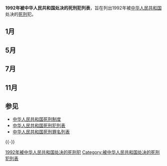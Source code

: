 '''1992年被中华人民共和国处决的死刑犯列表'''，旨在列出1992年被[[中华人民共和国|中华人民共和国]]处决的[[死刑|死刑]]犯。

== 1月 ==
{{中国死刑犯/H}}
{{中国死刑犯
|y=1992|m=1|d=24
|place=[[齐齐哈尔市|齐齐哈尔市]]
|method=枪决
|name=[[贾文革|贾文革]]
|gender=男
|by=|bm=|bd=
|身份=讷河县农业机械厂工人（停薪留职）
|case=从1989年3月至1991年10月在[[讷河市|讷河县]]共杀人、抢劫、强奸、盗窃作案64起，杀死42人
|charge=[[故意杀人罪|故意杀人罪]]
|court1=黑龙江省齐齐哈尔市中级人民法院
|court2=黑龙江省高级人民法院
|court3=黑龙江省高级人民法院
|court=黑龙江省齐齐哈尔市中级人民法院}}
{{中国死刑犯/F}}
{{中国死刑犯/H}}
{{中国死刑犯
|y=1992|m=1|d=24
|place=[[齐齐哈尔市|齐齐哈尔市]]
|method=枪决
|name=[[李秀华|李秀华]]
|gender=男
|by=|bm=|bd=
|身份=讷河清河乡江东村农民
|case=从1989年3月至1991年10月在[[讷河市|讷河县]]共杀人、抢劫、强奸、盗窃作案64起，杀死42人
|charge=[[故意杀人罪|故意杀人罪]]
|court1=黑龙江省齐齐哈尔市中级人民法院
|court2=黑龙江省高级人民法院
|court3=黑龙江省高级人民法院
|court=黑龙江省齐齐哈尔市中级人民法院}}
{{中国死刑犯/F}}
{{中国死刑犯/H}}
{{中国死刑犯
|y=1992|m=1|d=24
|place=[[齐齐哈尔市|齐齐哈尔市]]
|method=枪决
|name=[[徐丽霞|徐丽霞]]
|gender=女
|by=|bm=|bd=
|身份=齐齐哈尔建华厂职工家属区托儿所保育员
|case=从1989年3月至1991年10月在[[讷河市|讷河县]]共杀人、抢劫、强奸、盗窃作案64起，杀死42人
|charge=[[故意杀人罪|故意杀人罪]]
|court1=黑龙江省齐齐哈尔市中级人民法院
|court2=黑龙江省高级人民法院
|court3=黑龙江省高级人民法院
|court=黑龙江省齐齐哈尔市中级人民法院}}
{{中国死刑犯/F}}
{{中国死刑犯/H}}
{{中国死刑犯
|y=1992|m=1|d=24
|place=[[齐齐哈尔市|齐齐哈尔市]]
|method=枪决
|name=[[孙文力|孙文力]]
|gender=男
|by=|bm=|bd=
|身份=讷河县蔬菜公司工人
|case=从1989年3月至1991年10月在[[讷河市|讷河县]]共杀人、抢劫、强奸、盗窃作案64起，杀死42人
|charge=[[故意杀人罪|故意杀人罪]]
|court1=黑龙江省齐齐哈尔市中级人民法院
|court2=黑龙江省高级人民法院
|court3=黑龙江省高级人民法院
|court=黑龙江省齐齐哈尔市中级人民法院}}
{{中国死刑犯/F}}

== 5月 ==
{{中国死刑犯/H}}
{{中国死刑犯
|y=1992|m=5|d=8
|place=[[南京市|南京市]]
|method=枪决
|name=[[孙斌_(杀人犯)|孙斌]]
|gender=男
|by=|bm=|bd=
|case=求婚被拒绝，杀害[[張寧_(1949年)|張寧]]之子。
|charge=[[故意杀人罪|故意杀人罪]]
|court1=江苏省南京市中级人民法院
|court=江苏省南京市中级人民法院}}
{{中国死刑犯/F}}

== 7月 ==
{{中国死刑犯/H}}
{{中国死刑犯
|y=1992|m=7|d=9
|place=[[抚顺市|抚顺市]]
|method=枪决
|name=唐艳平
|gender=男
|户籍=[[吉林省|吉林省]][[辽源市|辽源市]]
|by=|bm=|bd=
|case=1992年1月10日到3月2日，唐艳平伙同李刚在辽宁，吉林，河北，山西四省疯狂杀人抢劫强奸，共杀死27人，3月2日在山西省[[榆次市|榆次市]]作案期间因受害人报警被警方围捕，李刚因为拒捕被警方击毙，唐艳平在逃，一个多月后在[[吉林省|吉林省]][[辽源市|辽源市]]落网。李刚胸前有下山虎纹身，唐艳平胸前有过江龙纹身，两人代号被并称为龙虎恶魔。<ref>https://baijiahao.baidu.com/s?id=1671287483988853322&wfr=spider&for=pc</ref>
|charge=[[故意杀人罪|故意杀人罪]]，[[抢劫罪|抢劫罪]]，[[强奸罪|强奸罪]]
|court1=辽宁省抚顺市中级人民法院
|court2=辽宁省高级人民法院
|court3=辽宁省高级人民法院
|court=辽宁省抚顺市中级人民法院}}
{{中国死刑犯/F}}

== 11月 ==
{{中国死刑犯/H}}
{{中国死刑犯
|y=1992|m=11|d=25
|place=[[营口市|营口市]]
|method=枪决
|name=段洪宝
|gender=男
|户籍=辽宁省盖县芦屯镇芦屯堡村
|身份=
|by=|bm=|bd=
|case=段氏四兄弟连同其母亲和段洪宝17岁的儿子，网罗了五个亲友和20与个地痞流氓，组成了拥有武器和现代化交通工具、通讯工具的黑社会犯罪团伙。他们在1987年至1991年期间组织、策划、指挥实施寻衅滋事、聚众持械斗殴、欺行霸市、强买强卖等流氓犯罪活动135起，受害人达139人（二审认定75起罪行）。其中，致死1人，重伤1人，致残4人，强奸、玩弄妇女28人，被侮辱、毒打者达60余人，共收刮民财100多万元。<ref name="河南财经政法大学">{{cite news |url=http://sy.huel.edu.cn/info/1153/2212.htm |title=段洪宝等人流氓集团案 |publisher=  |date= }}</ref><ref name="sohu">{{cite news |url=https://www.sohu.com/a/272697155_604477 |title=上个世纪90年代，辽宁营口“段氏兄弟”覆灭记 |publisher=  |date= }}</ref><ref name="youtube">{{cite news |url=https://www.youtube.com/watch?v=qtgXFv3kix0 |title=Execution Compilation! Brutal Executions China, Palestine, Iraq, Turkish Cyprus, DR Congo & USA |publisher=  |date= }}</ref>
|charge=[[寻衅滋事罪|寻衅滋事罪]]、[[聚众斗殴罪|聚众斗殴罪]]、[[强迫交易罪|强迫交易罪]]、[[强奸罪|强奸罪]]、[[故意伤害罪|故意伤害罪]]
|court1=辽宁省营口市中级人民法院
|court2=辽宁省高级人民法院
|court3=辽宁省高级人民法院
|court=辽宁省营口市中级人民法院}}
{{中国死刑犯/F}}
{{中国死刑犯/H}}
{{中国死刑犯
|y=1992|m=11|d=25
|place=[[营口市|营口市]]
|method=枪决
|name=段洪财
|gender=男
|户籍=辽宁省盖县芦屯镇芦屯堡村
|身份=
|by=|bm=|bd=
|case=段氏四兄弟连同其母亲和段洪宝17岁的儿子，网罗了五个亲友和20与个地痞流氓，组成了拥有武器和现代化交通工具、通讯工具的黑社会犯罪团伙。他们在1987年至1991年期间组织、策划、指挥实施寻衅滋事、聚众持械斗殴、欺行霸市、强买强卖等流氓犯罪活动135起，受害人达139人（二审认定75起罪行）。其中，致死1人，重伤1人，致残4人，强奸、玩弄妇女28人，被侮辱、毒打者达60余人，共收刮民财100多万元。<ref name="河南财经政法大学"></ref><ref name="sohu"></ref><ref name="youtube"></ref>
|charge=[[寻衅滋事罪|寻衅滋事罪]]、[[聚众斗殴罪|聚众斗殴罪]]、[[强迫交易罪|强迫交易罪]]、[[赌博罪|赌博罪]]、[[故意伤害罪|故意伤害罪]]
|court1=辽宁省营口市中级人民法院
|court2=辽宁省高级人民法院
|court3=辽宁省高级人民法院
|court=辽宁省营口市中级人民法院}}
{{中国死刑犯/F}}
{{中国死刑犯/H}}
{{中国死刑犯
|y=1992|m=11|d=25
|place=[[营口市|营口市]]
|method=枪决
|name=段洪喜
|gender=男
|户籍=辽宁省盖县芦屯镇芦屯堡村
|身份=
|by=|bm=|bd=
|case=段氏四兄弟连同其母亲和段洪宝17岁的儿子，网罗了五个亲友和20与个地痞流氓，组成了拥有武器和现代化交通工具、通讯工具的黑社会犯罪团伙。他们在1987年至1991年期间组织、策划、指挥实施寻衅滋事、聚众持械斗殴、欺行霸市、强买强卖等流氓犯罪活动135起，受害人达139人（二审认定75起罪行）。其中，致死1人，重伤1人，致残4人，强奸、玩弄妇女28人，被侮辱、毒打者达60余人，共收刮民财100多万元。<ref name="河南财经政法大学"></ref><ref name="sohu"></ref><ref name="youtube"></ref>
|charge=[[寻衅滋事罪|寻衅滋事罪]]、[[聚众斗殴罪|聚众斗殴罪]]、[[强迫交易罪|强迫交易罪]][[盗窃罪|盗窃罪]]、[[故意伤害罪|故意伤害罪]]
|court1=辽宁省营口市中级人民法院
|court2=辽宁省高级人民法院
|court3=辽宁省高级人民法院
|court=辽宁省营口市中级人民法院}}
{{中国死刑犯/F}}
{{中国死刑犯/H}}
{{中国死刑犯
|y=1992|m=11|d=25
|place=[[营口市|营口市]]
|method=枪决
|name=段洪友
|gender=男
|户籍=辽宁省盖县芦屯镇芦屯堡村
|身份=
|by=|bm=|bd=
|case=段氏四兄弟连同其母亲和段洪宝17岁的儿子，网罗了五个亲友和20与个地痞流氓，组成了拥有武器和现代化交通工具、通讯工具的黑社会犯罪团伙。他们在1987年至1991年期间组织、策划、指挥实施寻衅滋事、聚众持械斗殴、欺行霸市、强买强卖等流氓犯罪活动135起，受害人达139人（二审认定75起罪行）。其中，致死1人，重伤1人，致残4人，强奸、玩弄妇女28人，被侮辱、毒打者达60余人，共收刮民财100多万元。<ref name="河南财经政法大学"></ref><ref name="sohu"></ref><ref name="youtube"></ref>
|charge=[[寻衅滋事罪|寻衅滋事罪]]、[[聚众斗殴罪|聚众斗殴罪]]、[[强迫交易罪|强迫交易罪]]、[[盗窃罪|盗窃罪]]、[[故意伤害罪|故意伤害罪]]
|court1=辽宁省营口市中级人民法院
|court2=辽宁省高级人民法院
|court3=辽宁省高级人民法院
|court=辽宁省营口市中级人民法院}}
{{中国死刑犯/F}}
{{中国死刑犯/H}}
{{中国死刑犯
|y=1992|m=11|d=25
|place=[[营口市|营口市]]
|method=枪决
|name=张宝安
|gender=男
|户籍=辽宁省
|身份=辽宁省盖县印刷厂工人（停薪留职）
|by=|bm=|bd=
|case=段氏四兄弟连同其母亲和段洪宝17岁的儿子，网罗了五个亲友和20与个地痞流氓，组成了拥有武器和现代化交通工具、通讯工具的黑社会犯罪团伙。他们在1987年至1991年期间组织、策划、指挥实施寻衅滋事、聚众持械斗殴、欺行霸市、强买强卖等流氓犯罪活动135起，受害人达139人（二审认定75起罪行）。其中，致死1人，重伤1人，致残4人，强奸、玩弄妇女28人，被侮辱、毒打者达60余人，共收刮民财100多万元。<ref name="河南财经政法大学"></ref><ref name="sohu"></ref><ref name="youtube"></ref>
|charge=[[寻衅滋事罪|寻衅滋事罪]]、[[聚众斗殴罪|聚众斗殴罪]]、[[强迫交易罪|强迫交易罪]]、[[盗窃罪|盗窃罪]]、[[故意伤害罪|故意伤害罪]]
|court1=辽宁省营口市中级人民法院
|court2=辽宁省高级人民法院
|court3=辽宁省高级人民法院
|court=辽宁省营口市中级人民法院}}
{{中国死刑犯/F}}
{{中国死刑犯/H}}
{{中国死刑犯
|y=1992|m=11|d=25
|place=[[营口市|营口市]]
|method=枪决
|name=薛文思
|gender=男
|户籍=辽宁省盖县芦屯镇芦屯堡村
|身份=
|by=|bm=|bd=
|case=段氏四兄弟连同其母亲和段洪宝17岁的儿子，网罗了五个亲友和20与个地痞流氓，组成了拥有武器和现代化交通工具、通讯工具的黑社会犯罪团伙。他们在1987年至1991年期间组织、策划、指挥实施寻衅滋事、聚众持械斗殴、欺行霸市、强买强卖等流氓犯罪活动135起，受害人达139人（二审认定75起罪行）。其中，致死1人，重伤1人，致残4人，强奸、玩弄妇女28人，被侮辱、毒打者达60余人，共收刮民财100多万元。<ref name="河南财经政法大学"></ref><ref name="sohu"></ref><ref name="youtube"></ref>
|charge=[[寻衅滋事罪|寻衅滋事罪]]、[[聚众斗殴罪|聚众斗殴罪]]、[[强迫交易罪|强迫交易罪]]、[[故意伤害罪|故意伤害罪]]
|court1=辽宁省营口市中级人民法院
|court2=辽宁省高级人民法院
|court3=辽宁省高级人民法院
|court=辽宁省营口市中级人民法院}}
{{中国死刑犯/F}}

== 参见 ==
* [[中华人民共和国死刑制度|中华人民共和国死刑制度]]
* [[中华人民共和国死刑犯列表|中华人民共和国死刑犯列表]]
* [[中华人民共和国死刑罪名列表|中华人民共和国死刑罪名列表]]

{{-}}
{{中华人民共和国死刑}}

[[Category:1992年被中华人民共和国处决的死刑犯|]]
[[Category:被中华人民共和国处决的死刑犯列表|Category:被中华人民共和国处决的死刑犯列表]]